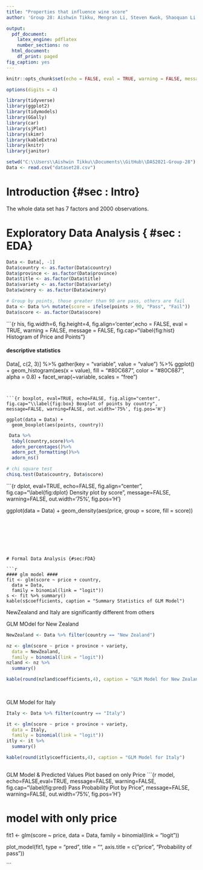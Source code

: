 ```yaml
---
title: "Properties that influence wine score"
author: 'Group 28: Aishwin Tikku, Mengran Li, Steven Kwok, Shaoquan Li, Shuning Li'

output:
  pdf_document:
    latex_engine: pdflatex
    number_sections: no
  html_document:
    df_print: paged
fig_caption: yes
---
```


```r
knitr::opts_chunk$set(echo = FALSE, eval = TRUE, warning = FALSE, message = FALSE, comment = NA, fig.pos = 'H')

options(digits = 4)
```


```r
library(tidyverse)
library(ggplot2)
library(tidymodels)
library(GGally)
library(car)
library(sjPlot)
library(skimr)
library(kableExtra)
library(knitr)
library(janitor)
```


``` r
setwd("C:\\Users\\Aishwin Tikku\\Documents\\GitHub\\DAS2021-Group-28")
Data <- read.csv("dataset28.csv")
```


# Introduction {#sec : Intro}
The whole data set has 7 factors and 2000 observations.

# Exploratory Data Analysis { #sec : EDA}
```r

Data <- Data[, -1]
Data$country <- as.factor(Data$country)
Data$province <- as.factor(Data$province)
Data$title <- as.factor(Data$title)
Data$variety <- as.factor(Data$variety)
Data$winery <- as.factor(Data$winery)

# Group by points, those greater than 90 are pass, others are fail
Data <- Data %>% mutate(score = ifelse(points > 90, "Pass", "Fail"))
Data$score <- as.factor(Data$score)
```


```{r his, fig.width=6, fig.height=4, fig.align='center',echo = FALSE, eval = TRUE, warning = FALSE, message = FALSE, fig.cap="\\label{fig:hist} Histogram of Price and Points"}


#### descriptive statistics ####
Data[, c(2, 3)] %>%
  gather(key = "variable", value = "value") %>%
  ggplot() +
  geom_histogram(aes(x = value), fill = "#80C687", color = "#80C687", alpha = 0.8) +
  facet_wrap(~variable, scales = "free")

```


```{r boxplot, eval=TRUE, echo=FALSE, fig.align="center", fig.cap="\\label{fig:box} Boxplot of points by country", message=FALSE, warning=FALSE, out.width='75%', fig.pos='H'}

ggplot(data = Data) +
  geom_boxplot(aes(points, country))

```

```r
 Data %>%
  tabyl(country,score)%>%
  adorn_percentages()%>%
  adorn_pct_formatting()%>%
  adorn_ns()

```


```r


# chi square test
chisq.test(Data$country, Data$score)

```



```{r dplot, eval=TRUE, echo=FALSE, fig.align="center", fig.cap="\\label{fig:dplot} Density plot by score", message=FALSE, warning=FALSE, out.width='75%', fig.pos='H'}


ggplot(data = Data) +
  geom_density(aes(price, group = score, fill = score))

```







# Formal Data Analysis {#sec:FDA}

```r
#### glm model ####
fit <- glm(score ~ price + country,
  data = Data,
  family = binomial(link = "logit"))
s <- fit %>% summary()
kable(s$coefficients, caption = "Summary Statistics of GLM Model")
```
NewZealand and Italy are significantly different from others


GLM MOdel for New Zealand
```r

NewZealand <- Data %>% filter(country == "New Zealand")

nz <- glm(score ~ price + province + variety,
  data = NewZealand,
  family = binomial(link = "logit"))
nzland <- nz %>% 
  summary()

kable(round(nzland$coefficients,4), caption = "GLM Model for New Zealand")
  
  

```

GLM Model for Italy
```r

Italy <- Data %>% filter(country == "Italy")

it <- glm(score ~ price + province + variety,
  data = Italy,
  family = binomial(link = "logit"))
itly <- it %>% 
  summary()

kable(round(itly$coefficients,4), caption = "GLM Model for Italy")
  
```



GLM Model & Predicted Values Plot based on only Price
```{r model, echo=FALSE,eval=TRUE, message=FALSE, warning=FALSE, fig.cap="\\label{fig:pred} Pass Probability Plot by Price", message=FALSE, warning=FALSE, out.width='75%', fig.pos='H'}

# model with only price

fit1 <- glm(score ~ price,
  data = Data,
  family = binomial(link = "logit"))

plot_model(fit1,
  type = "pred", title = "",
  axis.title = c("price", "Probability of pass"))
  


```